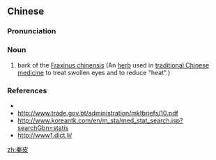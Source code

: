 ==Chinese==
{{zh-forms}}

===Pronunciation===
{{zh-pron
|m=qínpí
|cat=n
}}

===Noun===
{{zh-noun}}

# bark of the [[w:Fraxinus|Fraxinus chinensis]] (An [[herb]] used in [[traditional Chinese medicine]] to treat swollen eyes and to reduce "heat".)

===References===
* {{pedialite|秦皮|lang=zh}}
* http://www.trade.gov.bt/administration/mktbriefs/10.pdf
* http://www.koreantk.com/en/m_sta/med_stat_search.jsp?searchGbn=statis
* http://www1.dict.li/

[[zh:秦皮]]